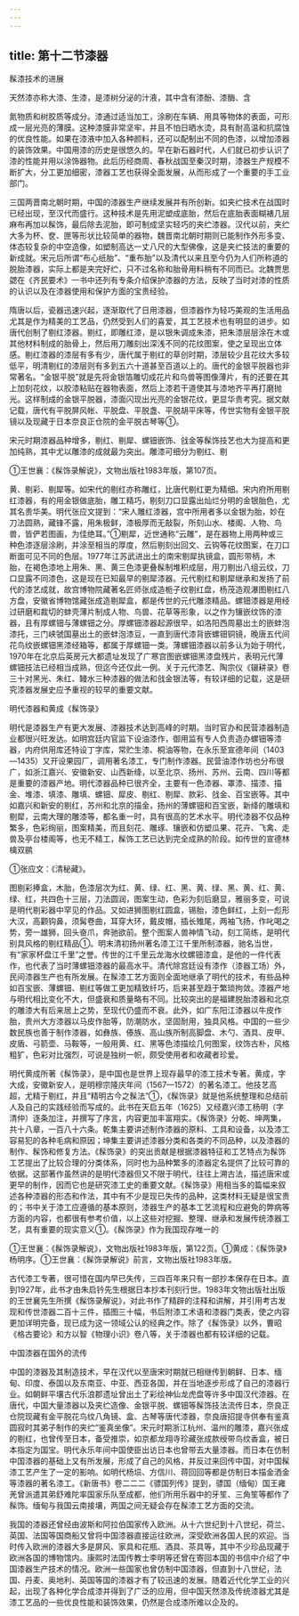 ```yaml
---
---
---
```

title: 第十二节漆器
---



髹漆技术的进展

天然漆亦称大漆、生漆，是漆树分泌的汁液，其中含有漆酚、漆酶、含

氮物质和树胶质等成分。漆通过适当加工，涂刷在车辆、用具等物体的表面，可形成一层光亮的薄膜。这种漆膜非常坚牢，并且不怕日晒水烫，具有耐高温和抗腐蚀的优良性能。如果在漆液中加入各种颜料，还可以配制出不同的色漆，以增加漆器的装饰效果。中国用漆的历史是很悠久的。早在新石器时代，人们就已初步认识了漆的性能并用以涂饰器物。此后历经商周、春秋战国至秦汉时期，漆器生产规模不断扩大，分工更加细密，漆器工艺也获得全面发展，从而形成了一个重要的手工业部门。

三国两晋南北朝时期，中国的漆器生产继续发展并有所创新。如夹纻技术在战国时已经出现，至汉代而盛行。这种技术是先用泥塑成底胎，然后在底胎表面糊裱几层麻布再加以髹饰，最后除去泥胎，即可制成坚实轻巧的夹纻漆器。汉代以前，夹纻大多为杯、奁、匣等形状比较简单的器物，魏晋南北朝时期则已能制作外形多变、体态较复杂的中空造像，如塑制高达一丈八尺的大型佛像，这是夹纻技法的重要的新成就。宋元后所谓“布心纸胎”、“重布胎”以及清代以来且至今仍为人们所称道的脱胎漆器，实际上都是夹完好纻，只不过名称和胎骨用料稍有不同而已。北魏贾思勰在《齐民要术》一书中还列有专条介绍保护漆器的方法，反映了当时对漆的性质的认识以及在漆器使用和保护方面的宝贵经验。

隋唐以后，瓷器迅速兴起，逐渐取代了日用漆器，但漆器作为轻巧美观的生活用品尤其是作为精美的工艺品，仍然受到人们的喜爱，其工艺技术也有明显的进步。如唐代创制了剔红漆器。剔红，即雕红漆，是以银朱调成朱漆，把朱漆层层涂在木或其他材料制成的胎骨上，然后用刀雕刻出深浅不同的花纹图案，使之呈现出立体感。剔红漆器的漆层有多有少，唐代属于剔红的草创时期，漆层较少且花纹大多较低平，明清剔红的漆层则有多到五六十道甚至百道以上的。唐代的金银平脱器也非常著名。“金银平脱”就是先将金银箔雕切成花片和鸟兽等图像薄片，有的还要在其上加刻花纹，以胶漆粘贴在器物表面，然后上漆若干道使其与漆地齐平再打磨抛光。这样制成的金银平脱器，漆面闪现出光亮的金银花纹，更显华贵考究。据文献记载，唐代有平脱屏风帐、平脱盘、平脱盏、平脱胡平床等，传世实物有金银平脱镜以及现藏于日本奈良正仓院的金平脱古琴等①。

宋元时期漆器品种增多，剔红、剔犀、螺钿嵌饰、戗金等髹饰技艺也大为提高和更加纯熟，其中尤以雕漆的成就最为突出。雕漆可细分为剔红、剔

①王世襄：《髹饰录解说》，文物出版社1983年版，第107页。

黄、剔彩、剔犀等。如宋代的剔红亦称雕红，比唐代剔红更为精细。宋内府所用剔红漆器，有的用金银做底胎，雕工精巧，剔刻刀口显露出灿烂分明的金银胎色，尤其名贵华美。明代张应文提到：“宋人雕红漆器，宫中所用者多以金银为胎，妙在刀法圆熟，藏锋不露，用朱极鲜，漆极厚而无敲裂，所刻山水、楼阁、人物、鸟兽，皆俨若图画，为佳绝耳。”①剔犀，近世通称“云雕”，是在器物上用两种或三种色漆逐层涂刷，并涂至相当的厚度，然后剔刻出回文、云钩等花纹图案，在刀口断面可见不同的色层。1977年江苏武进出土的南宋剔犀执镜盒，圆形带柄，木胎，在褐色漆地上用朱、黑、黄三色漆更叠髹制堆积成层，用刀剔出八组云纹，刀口显露不同漆色，这是现在已知最早的剔犀漆器。元代剔红和剔犀继承和发扬了前代的漆艺成就，故宫博物院藏著名匠师张成造栀子纹剔红盘，杨茂造观瀑图剔红八方盘，安徽省博物馆藏张成造剔犀盒，都是传世的元代雕漆精品。螺钿漆器是用经过研磨和裁切的蚌壳薄片制成人物、鸟兽、花草等形象，以之作为镶嵌纹饰的漆器，且有厚螺钿与薄螺钿之分。厚螺钿漆器起源很早，如洛阳西周墓出土的嵌蚌泡漆托，三门峡虢国墓出土的嵌蚌泡漆豆，一直到唐代漆背嵌螺钿铜镜，晚唐五代间花鸟纹嵌螺钿黑漆经箱等，都属于厚螺钿一类。薄螺钿漆器以前多认为始于明代，1970年在北京后英房元大都遗址发现了广寒宫图嵌螺钿黑漆盘残片，表明元代薄螺钿技法已经相当成熟，但迄今还仅此一例。关于元代漆艺、陶宗仪《辍耕录》卷三十对黑光、朱红、鳗水三种漆器的做法和戗金银法等，有较详细的记载，这是研究漆器发展史应予重视的较早的重要文献。

明代漆器和黄成《髹饰录》

明代是漆器生产有更大发展、漆器技术达到高峰的时期。当时官办和民营漆器制造业都很兴旺发达。如明宫廷内官监下设油漆作，御用监有专人负责造办螺钿等漆器，内府供用库还特设丁字库，常贮生漆、桐油等物，在永乐至宣德年间（1403—1435）又开设果园厂，调用著名漆工，专门制作漆器。民营油漆作坊也分布很广，如浙江嘉兴、安徽新安、山西新绛，以至北京、扬州、苏州、云南、四川等都是重要的漆器产地。明代漆器品种已很齐全，主要有一色漆器、罩漆、描漆、描金、堆漆、填漆、雕填、螺钿、犀皮、剔红、剔犀、款彩、戗金、百宝嵌等。其中如嘉兴和新安的剔红，苏州和北京的描金，扬州的薄螺钿和百宝嵌，新绛的雕填和剔犀，云南大理的雕漆等，都名重一时，具有很高的艺术水平。明代漆器不仅品种繁多，色彩绚丽，图案精美，而且刻花、雕琢、镶嵌和仿塑瓜果、花卉、飞禽、走兽及亭台楼阁等，也无不精工，髹饰工艺已达到完全成熟的阶段。如传世的宣德林檎双鹂

①张应文：《清秘藏》。

图剔彩捧盒，木胎，色漆层次为红、黄、绿、红、黑、黄、绿、黑、黄、红、黄、绿、红，共四色十三层，刀法圆润，图案生动，色彩为刻后磨显，雅丽多变，可说是明代剔彩器中罕见的作品。又如进狮图剔红圆盒，锡胎，漆色鲜红，上刻一彪形大汉，高颧钩鼻，须髯卷曲，耳穿大环，戴皮帽，插长雉尾，两袖飞扬，作叱喝之势，旁一雄狮，回头奋爪，奔驰欲前。整个图案人兽神情飞动，刻工简练，是明代别具风格的剔红精品①。明末清初扬州著名漆工江千里所制漆器，驰名当世，有“家家杯盘江千里”之誉。传世的江千里云龙海水纹螺钿漆盒，是他的一件代表作，也代表了当时薄螺钿漆器的最高水平。清代除宫廷设有漆作（漆器工场）外，民间漆器生产也有所发展。在髹漆工艺方面则全面地继承了明代的技术，有些品种如百宝嵌、薄螺钿、剔红等做工更加精致纤巧，后来甚至趋于繁琐拘敛。漆器产地与明代相比变化不大，但盛衰和质量略有不同。比较突出的是福建脱胎漆器和北京的雕漆大有后来居上之势，至现代仍盛而不衰。此外，如广东阳江漆器以牛皮作胎，贵州大方漆器以马皮作胎等，防潮防水，坚固耐用，独具风格。中国的一些少数民族也善于制作漆器，如彝族、傣族、高山族所制高脚盘、木勺、酒具、皮甲、皮盾、弓箭壶、马鞍等，一般用黄、红、黑等色漆描绘几何图案，纹饰古朴，风格粗犷，色彩对比强烈，可说是独树一帜，颇受使用者和收藏者珍爱。

明代黄成所著《髹饰录》，是中国也是世界上现存最早的漆工技术专著。黄成，字大成，安徽新安人，是明穆宗隆庆年间（1567—1572）的著名漆工。他技艺高超，尤精于剔红，并且“精明古今之髹法”①，《髹饰录》就是他系统整理和总结前人及自己的实践经验而写成的。此书在天启五年（1625）又经嘉兴漆工杨明（字清仲）逐条加注，并撰写了序言，内容更加丰富翔实。《髹饰录》分乾、坤两集，共十八章，一百八十六条。乾集主要讲述制作漆器的原料、工具和设备，以及漆工容易犯的各种毛病和原因；坤集主要讲述漆器分类和各类的不同品种，以及漆器的制作、髹饰和修复方法。《髹饰录》的突出贡献是根据漆器特征和工艺特点为髹饰工艺提出了比较合理的分类体系，同时也为品种繁多的漆器定名提供了比较可靠的依据。这部著作虽然讲的是明代漆器但又不限于明代，往往上溯古法，描述唐宋或更早的制作，因而它也是研究漆工史的重要文献。《髹饰录》用相当多的篇幅来叙述各种漆器的形态和作法，其中有不少是现已失传的品种，这类材料无疑是很宝贵的；书中关于漆工应遵循的基本原则，漆器生产的基本工艺流程和应避免的弊病等方面的内容，也都很有参考价值，以上这些对挖掘、整理、继承和发展传统漆器工艺，具有重要的现实意义①。《髹饰录》作为我国现存唯一的

①王世襄：《髹饰录解说》，文物出版社1983年版，第122页。①黄成：《髹饰录》杨明序。①王世襄：《髹饰录解说》前言，文物出版社1983年版。

古代漆工专著，很可惜在国内早已失传，三四百年来只有一部抄本保存在日本。直到1927年，此书才由朱启钤先生根据日本抄本刊刻行世。1983年文物出版社出版的王世襄先生所撰《髹饰录解说》，对此书作了精辟的注释和讲解，并引用考古发现和传世漆器二百十三件，插图三十幅，书后附漆工术语和漆器门类表，使之内容更加详明完备，现已成为这一领域公认的经典之作。除了《髹饰录》以外，曹昭《格古要论》和方以智《物理小识》卷八等，关于漆器也都有较详细的记载。

中国漆器在国外的流传

中国的漆器及其制造技术，早在汉代以至唐宋时期就已相继传到朝鲜、日本、缅甸、印度、泰国以及东南亚、中亚、西亚各国，并在当地逐步形成了自己的漆器行业。如朝鲜平壤古代乐浪郡遗址曾出土了彩绘神仙龙虎盘等许多中国汉代漆器。在唐代，中国大量漆器以及夹纻造像、金银平脱、螺钿等髹饰技法流传日本，奈良正仓院现藏有金平脱花鸟纹八角镜、盒、古琴等唐代漆器，奈良唐招提寺供奉有鉴真圆寂时其弟子制作的夹纻“鉴真坐像”。宋元时期浙江杭州、温州的雕漆，嘉兴张成的剔红，也曾传至日本，备受推崇，如京都龙翔寺珍藏张成款绶带鸟纹香盒，被日本指定为国宝。明代永乐年间中国使臣出访日本也曾带去大量漆器。而日本在仿制中国漆器的基础上又有所发展，形成了自己的风格，并反过来回传中国，对中国髹漆工艺产生了一定的影响。如明代杨埙、方信川、蒋回回等都是仿制日本描金洒金等漆器的著名漆工。《新唐书》卷二二二《骠国列传》提到，骠国（缅甸）国王雍羌曾派遣其弟舒难陀率国家乐队至成都，他们所用乐器中的牙笙、三角笙等都作了髹饰。缅甸与我国云南接壤，两国之间无疑会存在髹漆工艺方面的交流。

我国的漆器还曾经由波斯和阿拉伯国家传入欧洲。从十六世纪到十八世纪，荷兰、英国、法国等国商船又曾将中国漆器直接运往欧洲，深受欧洲各国人民的欢迎。当时传入欧洲的漆器大多是屏风、家具和花瓶、酒具、茶具等，其中不少珍品现藏于欧洲各国的博物馆内。康熙时法国传教士李明等还曾在寄回本国的书信中介绍了中国漆器生产技术的情况。欧洲一些国家也曾仿制中国漆器，但直到十八世纪，法国、丹麦、奥地利、英国等国的漆器才有了较迅速的发展。随着近代化学工业的兴起，出现了各种化学合成漆并得到了广泛的应用，但中国天然漆及传统漆器尤其是漆工艺品的一些优良性能和装饰效果，仍然是合成漆所难以企及的。